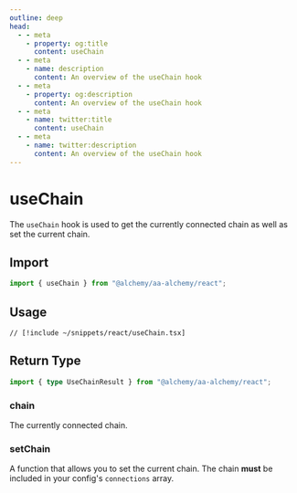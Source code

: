 ```yaml
---
outline: deep
head:
  - - meta
    - property: og:title
      content: useChain
  - - meta
    - name: description
      content: An overview of the useChain hook
  - - meta
    - property: og:description
      content: An overview of the useChain hook
  - - meta
    - name: twitter:title
      content: useChain
  - - meta
    - name: twitter:description
      content: An overview of the useChain hook
---
```


# useChain

The `useChain` hook is used to get the currently connected chain as well as set the current chain.

## Import

```ts
import { useChain } from "@alchemy/aa-alchemy/react";
```

## Usage

```tsx [useChain.tsx]
// [!include ~/snippets/react/useChain.tsx]
```

## Return Type

```ts
import { type UseChainResult } from "@alchemy/aa-alchemy/react";
```

### chain

The currently connected chain.

### setChain

A function that allows you to set the current chain. The chain **must** be included in your config's `connections` array.
